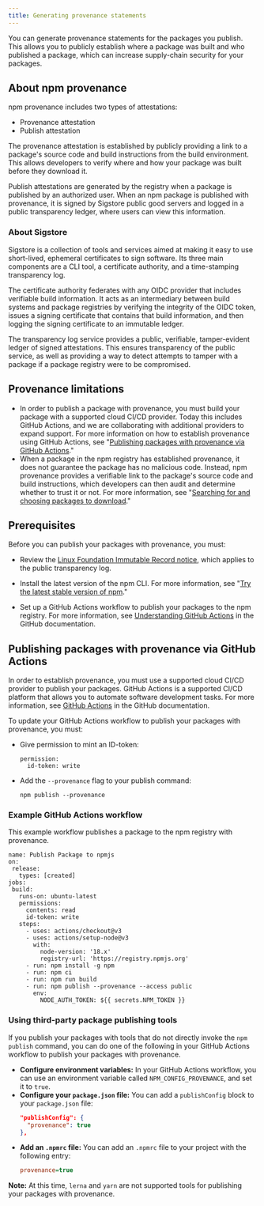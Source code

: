 ```yaml
---
title: Generating provenance statements
---
```


You can generate provenance statements for the packages you publish. This allows you to publicly establish where a package was built and who published a package, which can increase supply-chain security for your packages.

## About npm provenance

npm provenance includes two types of attestations:

- Provenance attestation
- Publish attestation

The provenance attestation is established by publicly providing a link to a package's source code and build instructions from the build environment. This allows developers to verify where and how your package was built before they download it.

Publish attestations are generated by the registry when a package is published by an authorized user. When an npm package is published with provenance, it is signed by Sigstore public good servers and logged in a public transparency ledger, where users can view this information. 

### About Sigstore

Sigstore is a collection of tools and services aimed at making it easy to use short-lived, ephemeral certificates to sign software. Its three main components are a CLI tool, a certificate authority, and a time-stamping transparency log. 

The certificate authority federates with any OIDC provider that includes verifiable build information. It acts as an intermediary between build systems and package registries by verifying the integrity of the OIDC token, issues a signing certificate that contains that build information, and then logging the signing certificate to an immutable ledger.

The transparency log service provides a public, verifiable, tamper-evident ledger of signed attestations. This ensures transparency of the public service, as well as providing a way to detect attempts to tamper with a package if a package registry were to be compromised.


## Provenance limitations

- In order to publish a package with provenance, you must build your package with a supported cloud CI/CD provider. Today this includes GitHub Actions, and we are collaborating with additional providers to expand support. For more information on how to establish provenance using GitHub Actions, see "[Publishing packages with provenance via GitHub Actions][publishing-with-provenance]."
- When a package in the npm registry has established provenance, it does not guarantee the package has no malicious code. Instead, npm provenance provides a verifiable link to the package's source code and build instructions, which developers can then audit and determine whether to trust it or not. For more information, see "[Searching for and choosing packages to download][provenance-info]."

## Prerequisites

Before you can publish your packages with provenance, you must:

- Review the [Linux Foundation Immutable Record notice](https://lfprojects.org/policies/hosted-project-tools-immutable-records/), which applies to the public transparency log.

- Install the latest version of the npm CLI. For more information, see "[Try the latest stable version of npm][update-npm]."

- Set up a GitHub Actions workflow to publish your packages to the npm registry. For more information, see [Understanding GitHub Actions][understand-actions] in the GitHub documentation.

## Publishing packages with provenance via GitHub Actions

In order to establish provenance, you must use a supported cloud CI/CD provider to publish your packages. GitHub Actions is a supported CI/CD platform that allows you to automate software development tasks. For more information, see [GitHub Actions][github-actions] in the GitHub documentation. 

To update your GitHub Actions workflow to publish your packages with provenance, you must:

- Give permission to mint an ID-token:
  
  ```
  permission:
    id-token: write
  ```

- Add the `--provenance` flag to your publish command:
  
  ```
  npm publish --provenance
  ```

### Example GitHub Actions workflow

This example workflow publishes a package to the npm registry with provenance.

```
name: Publish Package to npmjs
on:
 release:
   types: [created]
jobs:
 build:
   runs-on: ubuntu-latest
   permissions:
     contents: read
     id-token: write
   steps:
     - uses: actions/checkout@v3
     - uses: actions/setup-node@v3
       with:
         node-version: '18.x'
         registry-url: 'https://registry.npmjs.org'
     - run: npm install -g npm
     - run: npm ci
     - run: npm run build
     - run: npm publish --provenance --access public
       env:
         NODE_AUTH_TOKEN: ${{ secrets.NPM_TOKEN }}
```

### Using third-party package publishing tools

If you publish your packages with tools that do not directly invoke the `npm publish` command, you can do one of the following in your GitHub Actions workflow to publish your packages with provenance.

- **Configure environment variables:** In your GitHub Actions workflow, you can use an environment variable called `NPM_CONFIG_PROVENANCE`, and set it to `true`.
- **Configure your `package.json` file:** You can add a `publishConfig` block to your `package.json` file:
  ```json
  "publishConfig": {
    "provenance": true
  },
  ```
- **Add an `.npmrc` file:** You can add an `.npmrc` file to your project with the following entry:
  ```ini
  provenance=true
  ```

<Note>

**Note:** At this time, `lerna` and `yarn` are not supported tools for publishing your packages with provenance.

</Note>


[provenance-info]: /searching-for-and-choosing-packages-to-download#package-provenance
[publishing-with-provenance]: #publishing-packages-with-provenance
[update-npm]: /try-the-latest-stable-version-of-npm
[github-actions]: https://docs.github.com/en/actions
[understand-actions]: https://docs.github.com/en/actions/learn-github-actions/understanding-github-actions
